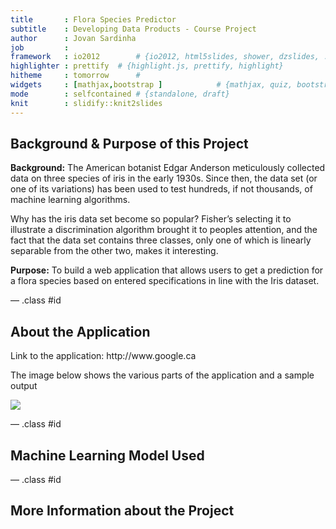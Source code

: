 ```yaml
---
title       : Flora Species Predictor
subtitle    : Developing Data Products - Course Project  
author      : Jovan Sardinha
job         : 
framework   : io2012        # {io2012, html5slides, shower, dzslides, ...}
highlighter : prettify  # {highlight.js, prettify, highlight}
hitheme     : tomorrow      # 
widgets     : [mathjax,bootstrap ]            # {mathjax, quiz, bootstrap}
mode        : selfcontained # {standalone, draft}
knit        : slidify::knit2slides
---
```


## Background & Purpose of this Project

**Background:**
The American botanist Edgar Anderson meticulously collected data on three species of iris in the early 1930s. Since then, the data set (or one of its variations) has been used to test hundreds, if not thousands, of machine learning algorithms.

Why has the iris data set become so popular? Fisher's selecting it to illustrate a discrimination algorithm brought it to peoples attention, and the fact that the data set contains three classes, only one of which is linearly separable from the other two, makes it interesting.


**Purpose:**
To build a web application that allows users to get a prediction for a flora species based on entered specifications in line with the Iris dataset. 

--- .class #id 

## About the Application

Link to the application: http://www.google.ca

The image below shows the various parts of the application and a sample output

<img src="assets/img/ApplicationScreenshot2.png"/>


--- .class #id 

## Machine Learning Model Used



--- .class #id 


## More Information about the Project


